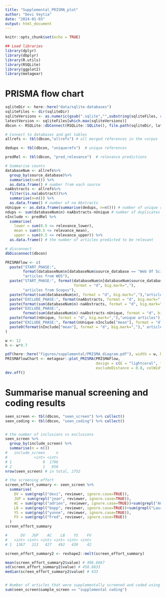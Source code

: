 ```yaml
---
title: "Supplemental_PRISMA_plot"
author: "Devi Veytia"
date: "2024-01-03"
output: html_document
---
```


```r
knitr::opts_chunk$set(echo = TRUE)
```

```r

## Load libraries
library(dplyr)
library(dbplyr)
library(R.utils)
library(RSQLite)
library(ggplot2)
library(metagear)
```


# PRISMA flow chart


```r

sqliteDir <- here::here("data/sqlite-databases")
sqliteFiles <- dir(sqliteDir)
sqliteVersions <- as.numeric(gsub(".sqlite","",substring(sqliteFiles, regexpr("_v", sqliteFiles) + 2)))
latestVersion <- sqliteFiles[which.max(sqliteVersions)]
dbcon <- RSQLite::dbConnect(RSQLite::SQLite(), file.path(sqliteDir, latestVersion), create=FALSE)
```


```r

# Connect to databases and get tables
allrefs <- tbl(dbcon,"allrefs") # all merged references in the corpus

dedups <- tbl(dbcon, "uniquerefs")  # unique references 

predRel <- tbl(dbcon, "pred_relevance")  # relevance predictions

# Summarise counts
databaseNum <- allrefs%>%
  group_by(source_database)%>% 
  summarise(n=n()) %>% 
  as.data.frame() # number from each source
naAbstracts <- allrefs%>%
  filter(is.na(abstract))%>% 
  summarise(n=n()) %>% 
  as.data.frame() # number of na Abstracts
nUnique <- as.data.frame(summarise(dedups, n=n())) # number of unique references
ndups <- sum(databaseNum$n)-naAbstracts-nUnique # number of duplicates removed
nInclude <- predRel %>% 
  summarise(
    lower = sum(0.5 <= relevance_lower),
    mean = sum(0.5 <= relevance_mean),
    upper = sum(0.5 <= relevance_upper)) %>%
  as.data.frame() # the number of articles predicted to be relevant

# disconnect  
dbDisconnect(dbcon)
```

```r

PRISMAFlow <- c(
  paste("START_PHASE:", 
        format(databaseNum$n[databaseNum$source_database == "Web Of Science"], format = "d", big.mark=","),
        "articles from WOS"),
  paste("START_PHASE:", format(databaseNum$n[databaseNum$source_database == "Scopus"], 
                               format = "d", big.mark=","),
        "articles from Scopus"),
  paste(format(sum(databaseNum$n), format = "d", big.mark=","),"articles in total"),
  paste("EXCLUDE_PHASE:", format(naAbstracts, format = "d", big.mark=","),"abstracts removed as NA"),
  paste(format(sum(databaseNum$n)-naAbstracts, format = "d", big.mark=","),"eligible articles"),
  paste("EXCLUDE_PHASE:",
        format(sum(databaseNum$n)-naAbstracts-nUnique, format = "d", big.mark=","),"duplicates removed"),
  paste(format(nUnique, format = "d", big.mark=","),"unique articles"),
  paste("EXCLUDE_PHASE:", format(nUnique-nInclude["mean"], format = "d", big.mark=","),"articles excluded"),
  paste0(format(nInclude["mean"], format = "d", big.mark=",")," articles predicted relevant (+/- ", format(nInclude["mean"]-nInclude["lower"], format="d", big.mark=","),")")
)

w <- 12
h <- w*0.7

pdf(here::here("figures/supplemental/PRISMA_diagram.pdf"), width = w, height = h)
PRISMAFlowChart <- metagear::plot_PRISMA(PRISMAFlow, 
                                         design = c(E = "lightcoral", flatArrow = TRUE),
                                         excludeDistance = 0.8, colWidth = 50)
dev.off()

```


# Summarise manual screening and coding results


```r
seen_screen <- tbl(dbcon, "seen_screen") %>% collect()
seen_coding <- tbl(dbcon, "seen_coding") %>% collect()


# the number of inclusions vs exclusions
seen_screen %>%
  group_by(include_screen) %>%
  summarise(n = n())
#   include_screen     n
#            <int> <int>
# 1              0  1796
# 2              1   956
nrow(seen_screen) # in total, 2752

# the screening effort
screen_effort_summary <- seen_screen %>%
  summarise(
    DV = sum(grepl("devi", reviewer, ignore.case=TRUE)),
    JGP = sum(grepl("jean", reviewer, ignore.case=TRUE)),
    AC = sum(grepl("adrien", reviewer, ignore.case=TRUE))+sum(grepl("AC", reviewer)),
    LB = sum(grepl("bopp", reviewer, ignore.case=TRUE))+sum(grepl("Laurent", reviewer, ignore.case=TRUE)),
    YS = sum(grepl("yunne", reviewer, ignore.case=TRUE)),
    FV = sum(grepl("Fred", reviewer, ignore.case=TRUE))
  )
screen_effort_summary

#      DV   JGP    AC    LB    YS    FV
#   <int> <int> <int> <int> <int> <int>
# 1  1367   213   427   492   439    42

screen_effort_summary2 <- reshape2::melt(screen_effort_summary)

mean(screen_effort_summary2$value) # 496.6667
sd(screen_effort_summary2$value) # 458.8833
median(screen_effort_summary2$value) # 433


# Number of articles that were supplementally screened and coded using a keyword search
sum(seen_screen$sample_screen == "supplemental coding")
```







